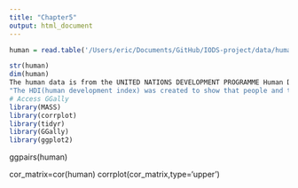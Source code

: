 ```yaml
---
title: "Chapter5"
output: html_document
---
```

```r
human = read.table('/Users/eric/Documents/GitHub/IODS-project/data/human.txt',sep='\t',header = TRUE)

str(human)
dim(human)
The human data is from the UNITED NATIONS DEVELOPMENT PROGRAMME Human Development Reports 2016
"The HDI(human development index) was created to show that people and their abilities should be the ultimate criteria for assessing the development of a country, not economic growth alone. The HDI has the potential to also be used to question national policy choices, asking how two countries with the same level of GNI per capita can end up with different human development outcomes."
# Access GGally
library(MASS)
library(corrplot)
library(tidyr)
library(GGally)
library(ggplot2)
```
ggpairs(human)

cor_matrix=cor(human)
corrplot(cor_matrix,type='upper')



